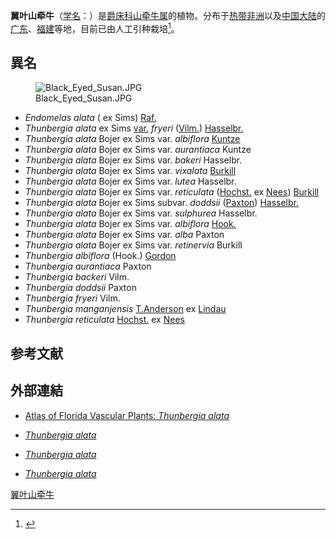 {{Speciesbox
| name = 翼叶山牵牛
| status = 
| status_system = 
| image =Thunbergia alata.JPG
| genus = Thunbergia
| species = alata
| authority = Bojer ex Sims
}}

'''翼叶山牵牛'''（[[学名|学名]]：{{lang|la|''Thunbergia alata''}}）是[[爵床科|爵床科]][[山牵牛属|山牵牛属]]的植物。分布于[[热带非洲|热带非洲]]以及[[中国大陆|中国大陆]]的[[广东|广东]]、[[福建|福建]]等地，目前已由人工引种栽培<ref>{{cite web| url =http://www.bioinfo.cn/db05/KmzwSpecies.php?action=view&id=944| title =翼叶山牵牛| work =《中国高等植物数据库全库》| publisher =中国科学院微生物研究所| author =昆明植物研究所| accessdate =2009-02-21| deadurl =yes| archiveurl =https://web.archive.org/web/20160305055929/http://www.bioinfo.cn/db05/KmzwSpecies.php?action=view&id=944| archivedate =2016-03-05}}</ref>。

== 異名 ==
[[File:Black_Eyed_Susan.JPG|thumb]]
* ''Endomelas alata'' ( ex Sims) [[Constantine_Samuel_Rafinesque|Raf.]]
* ''Thunbergia alata''  ex Sims [[var.|var.]] ''fryeri'' ([[Vilm.|Vilm.]]) [[Hasselbr.|Hasselbr.]]
* ''Thunbergia alata'' Bojer ex Sims  var. ''albiflora'' [[Kuntze|Kuntze]]
* ''Thunbergia alata'' Bojer ex Sims var. ''aurantiaca'' Kuntze
* ''Thunbergia alata'' Bojer ex Sims  var. ''bakeri'' Hasselbr.
* ''Thunbergia alata'' Bojer ex Sims  var. ''vixalata'' [[Burkill|Burkill]]
* ''Thunbergia alata'' Bojer ex Sims  var. ''lutea'' Hasselbr.
* ''Thunbergia alata'' Bojer ex Sims  var. ''reticulata'' ([[Hochst.|Hochst.]] ex [[Nees|Nees]]) [[Burkill|Burkill]]
* ''Thunbergia alata'' Bojer ex Sims  subvar. ''doddsii'' ([[Paxton|Paxton]]) [[Hasselbr.|Hasselbr.]]
* ''Thunbergia alata'' Bojer ex Sims  var. ''sulphurea'' Hasselbr.
* ''Thunbergia alata'' Bojer ex Sims  var. ''albiflora'' [[Hook.|Hook.]]
* ''Thunbergia alata'' Bojer ex Sims  var. ''alba'' Paxton
* ''Thunbergia alata'' Bojer ex Sims  var. ''retinervia'' Burkill 
* ''Thunbergia albiflora'' (Hook.) [[George_Gordon_(botanist)|Gordon]]
* ''Thunbergia aurantiaca'' Paxton
* ''Thunbergia backeri'' Vilm.
* ''Thunbergia doddsii'' Paxton
* ''Thunbergia fryeri'' Vilm.
* ''Thunbergia manganjensis'' [[T.Anderson|T.Anderson]] ex [[Lindau|Lindau]]
* ''Thunbergia reticulata'' [[Hochst.|Hochst.]] ex [[Nees|Nees]]

== 参考文献 ==
{{reflist|1}}

== 外部連結 ==
{{commons|Thunbergia alata}}
* {{english}} [http://www.plantatlas.usf.edu/synonyms.asp?plantID=254 Atlas of Florida Vascular Plants: ''Thunbergia alata''] 
* {{english}} [http://www.hear.org/starr/hiplants/images/thumbnails/html/thunbergia_alata.htm ''Thunbergia alata'']
* {{pt icon}} [https://web.archive.org/web/20060813163454/http://www.institutohorus.org.br/download/fichas/Thunbergia_alata.htm ''Thunbergia alata'']
* {{es icon}} [http://www.arbolesornamentales.com/Thunbergia.htm ''Thunbergia alata'']
{{Taxonbar|from=Q161248}}

[[Category:山牵牛属|翼叶山牵牛]]


{{植物小作品}}